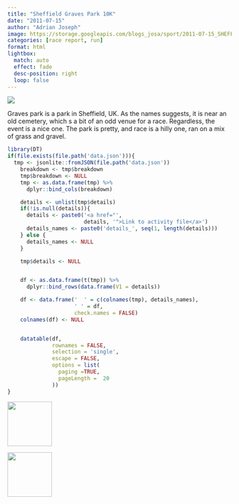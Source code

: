 ```yaml
---
title: "Sheffield Graves Park 10K"
date: "2011-07-15"
author: "Adrian Joseph"
image: https://storage.googleapis.com/blogs_josa/sport/2011-07-15_SHEFFIELD_GRAVES_PARK/img/00.png
categories: [race report, run]
format: html
lightbox:
  match: auto
  effect: fade
  desc-position: right
  loop: false
---
```


![](https://storage.googleapis.com/blogs_josa/sport/2011-07-15_SHEFFIELD_GRAVES_PARK/img/00.png)

Graves park is a park in Sheffield, UK. As the names suggests, it is near an old cemetery, which s a bit of an odd venue for a race. Regardless, the event is a nice one. The park is pretty, and race is a hilly one, ran on a mix of grass and gravel.

```r
library(DT)
if(file.exists(file.path('data.json'))){
  tmp <- jsonlite::fromJSON(file.path('data.json'))
    breakdown <- tmp$breakdown
    tmp$breakdown <- NULL
    tmp <- as.data.frame(tmp) %>%
      dplyr::bind_cols(breakdown)

    details <- unlist(tmp$details)
    if(!is.null(details)){
      details <- paste0('<a href="',
                        details, '">Link to activity file</a>')
      details_names <- paste0('details_', seq(1, length(details)))
    } else {
      details_names <- NULL
    }

    tmp$details <- NULL


    df <- as.data.frame(t(tmp)) %>%
      dplyr::bind_rows(data.frame(V1 = details))

    df <- data.frame('  ' = c(colnames(tmp), details_names),
                     ' ' = df,
                     check.names = FALSE)
    colnames(df) <- NULL


    datatable(df,
              rownames = FALSE,
              selection = 'single',
              escape = FALSE,
              options = list(
                paging =TRUE,
                pageLength =  20
              ))
}
```





::: {layout-ncol=4}
![](https://storage.googleapis.com/blogs_josa/sport/2011-07-15_SHEFFIELD_GRAVES_PARK/img/00.png){ width="100" group="hi" }

![](https://storage.googleapis.com/blogs_josa/sport/2011-07-15_SHEFFIELD_GRAVES_PARK/img/01.jpg){ width="100" group="hi" }


:::
